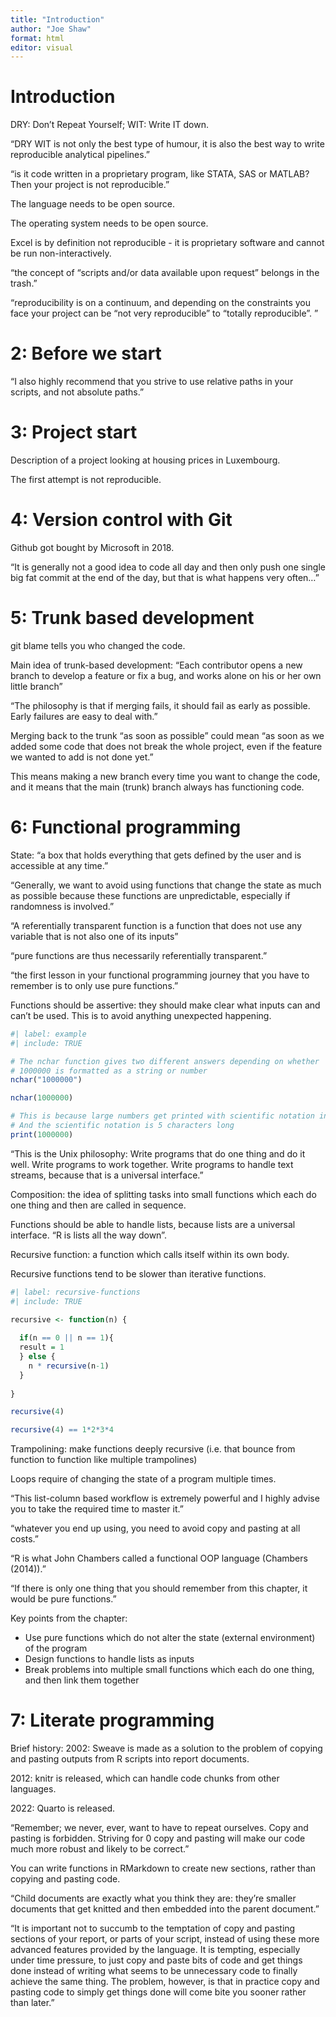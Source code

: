 ```yaml
---
title: "Introduction"
author: "Joe Shaw"
format: html
editor: visual
---
```


# Introduction

DRY: Don’t Repeat Yourself; WIT: Write IT down.

"DRY WIT is not only the best type of humour, it is also the best way to write reproducible analytical pipelines."

"is it code written in a proprietary program, like STATA, SAS or MATLAB? Then your project is not reproducible."

The language needs to be open source.

The operating system needs to be open source.

Excel is by definition not reproducible - it is proprietary software and cannot be run non-interactively.

"the concept of “scripts and/or data available upon request” belongs in the trash."

"reproducibility is on a continuum, and depending on the constraints you face your project can be “not very reproducible” to “totally reproducible”. "

# 2: Before we start

"I also highly recommend that you strive to use relative paths in your scripts, and not absolute paths."

# 3: Project start

Description of a project looking at housing prices in Luxembourg.

The first attempt is not reproducible.

# 4: Version control with Git

Github got bought by Microsoft in 2018.

"It is generally not a good idea to code all day and then only push one single big fat commit at the end of the day, but that is what happens very often…"

# 5: Trunk based development

git blame tells you who changed the code.

Main idea of trunk-based development: "Each contributor opens a new branch to develop a feature or fix a bug, and works alone on his or her own little branch"

"The philosophy is that if merging fails, it should fail as early as possible. Early failures are easy to deal with."

Merging back to the trunk "as soon as possible" could mean "as soon as we added some code that does not break the whole project, even if the feature we wanted to add is not done yet."

This means making a new branch every time you want to change the code, and it means that the main (trunk) branch always has functioning code.

# 6: Functional programming

State: "a box that holds everything that gets defined by the user and is accessible at any time."

"Generally, we want to avoid using functions that change the state as much as possible because these functions are unpredictable, especially if randomness is involved."

"A referentially transparent function is a function that does not use any variable that is not also one of its inputs"

"pure functions are thus necessarily referentially transparent."

"the first lesson in your functional programming journey that you have to remember is to only use pure functions."

Functions should be assertive: they should make clear what inputs can and can't be used. This is to avoid anything unexpected happening.

```r
#| label: example
#| include: TRUE

# The nchar function gives two different answers depending on whether
# 1000000 is formatted as a string or number
nchar("1000000")

nchar(1000000)

# This is because large numbers get printed with scientific notation in R
# And the scientific notation is 5 characters long
print(1000000)

```

"This is the Unix philosophy: Write programs that do one thing and do it well. Write programs to work together. Write programs to handle text streams, because that is a universal interface."

Composition: the idea of splitting tasks into small functions which each do one thing and then are called in sequence.

Functions should be able to handle lists, because lists are a universal interface.
"R is lists all the way down".

Recursive function: a function which calls itself within its own body.

Recursive functions tend to be slower than iterative functions.

```r
#| label: recursive-functions
#| include: TRUE

recursive <- function(n) {
  
  if(n == 0 || n == 1){
  result = 1
  } else {
    n * recursive(n-1)
  }
  
}

recursive(4)

recursive(4) == 1*2*3*4

```

Trampolining: make functions deeply recursive (i.e. that bounce from function to function like multiple trampolines)

Loops require of changing the state of a program multiple times.

"This list-column based workflow is extremely powerful and I highly advise you to take the required time to master it."

"whatever you end up using, you need to avoid copy and pasting at all costs."

"R is what John Chambers called a functional OOP language (Chambers (2014))."

"If there is only one thing that you should remember from this chapter, it would be pure functions."

Key points from the chapter:

- Use pure functions which do not alter the state (external environment) of the program
- Design functions to handle lists as inputs
- Break problems into multiple small functions which each do one thing, and then link them together

# 7: Literate programming

Brief history:
2002: Sweave is made as a solution to the problem of copying and pasting outputs from R scripts into report documents.

2012: knitr is released, which can handle code chunks from other languages.

2022: Quarto is released.

"Remember; we never, ever, want to have to repeat ourselves. Copy and pasting is forbidden. Striving for 0 copy and pasting will make our code much more robust and likely to be correct."

You can write functions in RMarkdown to create new sections, rather than copying and pasting code.

"Child documents are exactly what you think they are: they’re smaller documents that get knitted and then embedded into the parent document."

"It is important not to succumb to the temptation of copy and pasting sections of your report, or parts of your script, instead of using these more advanced features provided by the language. It is tempting, especially under time pressure, to just copy and paste bits of code and get things done instead of writing what seems to be unnecessary code to finally achieve the same thing. The problem, however, is that in practice copy and pasting code to simply get things done will come bite you sooner rather than later."
